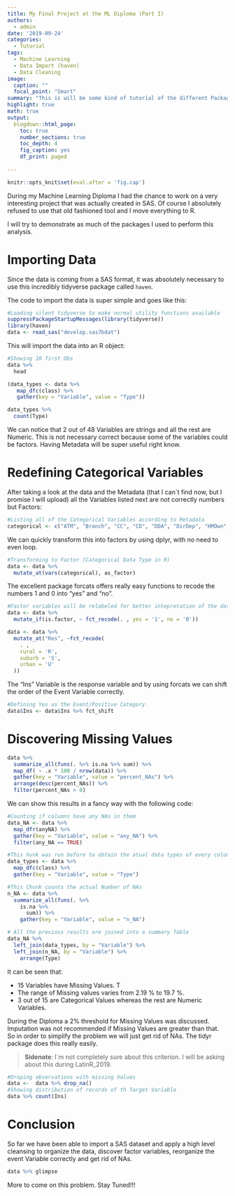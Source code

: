 ```yaml
---
title: My Final Project at the ML Diploma (Part I)
authors: 
  - admin
date: '2019-09-24'
categories:
  - Tutorial
tags:
  - Machine Learning
  - Data Import (haven)
  - Data Cleaning
image:
  caption: ""
  focal_point: "Smart"
summary: "This is will be some kind of tutorial of the different Packages I used to perform a Machine Learning Project for my diploma. This first Part will be focused on Importing Data and a high level Data Harmonization."
highlight: true
math: true
output:
  blogdown::html_page:
    toc: true
    number_sections: true
    toc_depth: 4
    fig_caption: yes
    df_print: paged
    
---
```


```r
knitr::opts_knit$set(eval.after = 'fig.cap')
```

During my Machine Learning Diploma I had the chance to work on a very interesting project that was actually created in SAS. Of course I absolutely refused to use that old fashioned tool and I move everything to R.

I will try to demonstrate as much of the packages I used to perform this analysis.


# Importing Data

Since the data is coming from a SAS format, it was absolutely necessary to use this incredibly tidyverse package called `haven`.

The code to import the data is super simple and goes like this:

```r
#Loading silent tidyverse to make normal utility functions available
suppressPackageStartupMessages(library(tidyverse))
library(haven)
data <- read_sas("develop.sas7bdat")
```

This will import the data into an R object:

```r
#Showing 10 first Obs
data %>%
  head
```

```r
(data_types <- data %>%
   map_dfc(class) %>%
   gather(key = "Variable", value = "Type"))
```

```r
data_types %>%
  count(Type)
```

We can notice that 2 out of 48 Variables are strings and all the rest are Numeric. This is not necessary correct because some of the variables could be factors. Having Metadata will be super useful right know.

# Redefining Categorical Variables

After taking a look at the data and the Metadata (that I can´t find now, but I promise I will upload) all the Variables listed next are not correctly numbers but Factors:

```r
#Listing all of the Categorical Variables according to Metadata
categorical <- c("ATM", "Branch", "CC", "CD", "DDA", "DirDep", "HMOwn", "ILS", "IRA", "InArea", "Ins", "Inv", "LOC", "MM", "MTG", "Moved", "NSF", "Res", "SDB", "Sav")
```
We can quickly transform this into factors by using dplyr, with no need to even loop.

```r
#Transforming to Factor (Categorical Data Type in R)
data <- data %>%
  mutate_at(vars(categorical), as_factor)
```

The excellent package forcats offers really easy functions to recode the numbers 1 and 0 into "yes" and "no".

```r
#Factor variables will be relabeled for better intepretation of the data
data <- data %>%
  mutate_if(is.factor, ~ fct_recode(. , yes = '1', no = '0')) 
```

```r
data <- data %>%
  mutate_at("Res", ~fct_recode(
    . ,
    rural = 'R',
    suburb = 'S',
    urban = 'U'
  ))

```

The "Ins" Variable is the response variable and by using forcats we can shift the order of the Event Variable correctly.

```r
#Defining Yes as the Event/Positive Category.
data$Ins <- data$Ins %>% fct_shift
```

# Discovering Missing Values
```r
data %>%
  summarize_all(funs(. %>% is.na %>% sum)) %>%
  map_df( ~ .x * 100 / nrow(data)) %>%
  gather(key = "Variable", value = "percent_NAs") %>%
  arrange(desc(percent_NAs)) %>%
  filter(percent_NAs > 0)
```
We can show this results in a fancy way with the following code:


```r
#Counting if columns have any NAs in them
data_NA <- data %>%
  map_dfr(anyNA) %>%
  gather(key = "Variable", value = "any_NA") %>%
  filter(any_NA == TRUE)

#This hunk was run before to obtain the atual data types of every column
data_types <- data %>%
  map_dfc(class) %>%
  gather(key = "Variable", value = "Type")

#This Chunk counts the actual Number of NAs 
n_NA <- data %>%
  summarize_all(funs(. %>%
    is.na %>%
      sum)) %>%
    gather(key = "Variable", value = "n_NA")

# All the previous results are joined into a summary Table
data_NA %>%
  left_join(data_types, by = "Variable") %>%
  left_join(n_NA, by = "Variable") %>%
    arrange(Type)


```

It can be seen that:

 * 15 Variables have Missing Values. T
 * The range of Missing values varies from 2.19 % to 19.7 %.  
 * 3 out of 15 are Categorical Values whereas the rest are Numeric Variables.

During the Diploma a 2% threshold for Missing Values was discussed. Imputation was not recommended if Missing Values are greater than that. So in order to simplify the problem we will just get rid of NAs. The tidyr package does this really easily.

> __Sidenote__: I´m not completely sure about this criterion. I will be asking about this during LatinR_2019.

```r
#Droping observations with missing Values
data <-  data %>% drop_na()
#Showing distribution of records of th Target Variable
data %>% count(Ins)
```

# Conclusion

So far we have been able to import a SAS dataset and apply a high level cleansing to organize the data, discover factor variables, reorganize the event Variable correctly and get rid of NAs.

```r
data %>% glimpse
```


More to come on this problem. Stay Tuned!!!